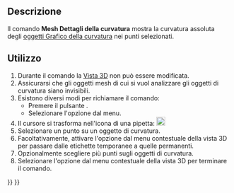 <languages/>

{{Docnav/it
|[[Mesh_EvaluateFacet/it|Dettagli faccia]]
|[[Mesh_EvaluateSolid/it|Controlla se è un solido]]
|[[Mesh_Workbench/it|Mesh]]
|IconL=Mesh_EvaluateFacet.svg
|IconR=Mesh_EvaluateSolid.svg
|IconC=Workbench_Mesh.svg
}}

{{GuiCommand/it
|Name=Mesh_CurvatureInfo
|Name/it=Dettagli curvatura
|MenuLocation=Mesh → Analizza → Dettagli curvatura
|Workbenches=[[Mesh_Workbench/it|Mesh]]
|SeeAlso=[[Mesh_VertexCurvature/it|Grafico della curvatura]]
}}

<span id="Description"></span>
==Descrizione==

Il comando '''Mesh Dettagli della curvatura''' mostra la curvatura assoluta degli [[Mesh_VertexCurvature/it|oggetti Grafico della curvatura]] nei punti selezionati.

<span id="Usage"></span>
==Utilizzo==

# Durante il comando la [[3D_view/it|Vista 3D]] non può essere modificata.
# Assicurarsi che gli oggetti mesh di cui si vuol analizzare gli oggetti di curvatura siano invisibili.
# Esistono diversi modi per richiamare il comando:
#* Premere il pulsante {{Button|[[Image:Mesh_CurvatureInfo.svg|16px]] [[Mesh_CurvatureInfo/it|Dettagli curvatura]]}}.
#* Selezionare l'opzione {{MenuCommand|Meshes → Analizza → [[Image:Mesh_CurvatureInfo.svg|16px]] Dettagli curvatura}} dal menu.
# Il cursore si trasforma nell'icona di una pipetta: [[Image:Mesh_EvaluateFacet.svg|20px]]
# Selezionare un punto su un oggetto di curvatura.
# Facoltativamente, attivare l'opzione {{MenuCommand|Annotazione}} dal menu contestuale della vista 3D per passare dalle etichette temporanee a quelle permanenti.
# Opzionalmente scegliere più punti sugli oggetti di curvatura.
# Selezionare l'opzione {{MenuCommand|Esci dalla modalità info}} dal menu contestuale della vista 3D per terminare il comando.


{{Docnav/it
|[[Mesh_EvaluateFacet/it|Dettagli faccia]]
|[[Mesh_EvaluateSolid/it|Controlla se è un solido]]
|[[Mesh_Workbench/it|Mesh]]
|IconL=Mesh_EvaluateFacet.svg
|IconR=Mesh_EvaluateSolid.svg
|IconC=Workbench_Mesh.svg
}}

{{Mesh Tools navi{{#translation:}}}}
{{Userdocnavi{{#translation:}}}}
{{clear}}
